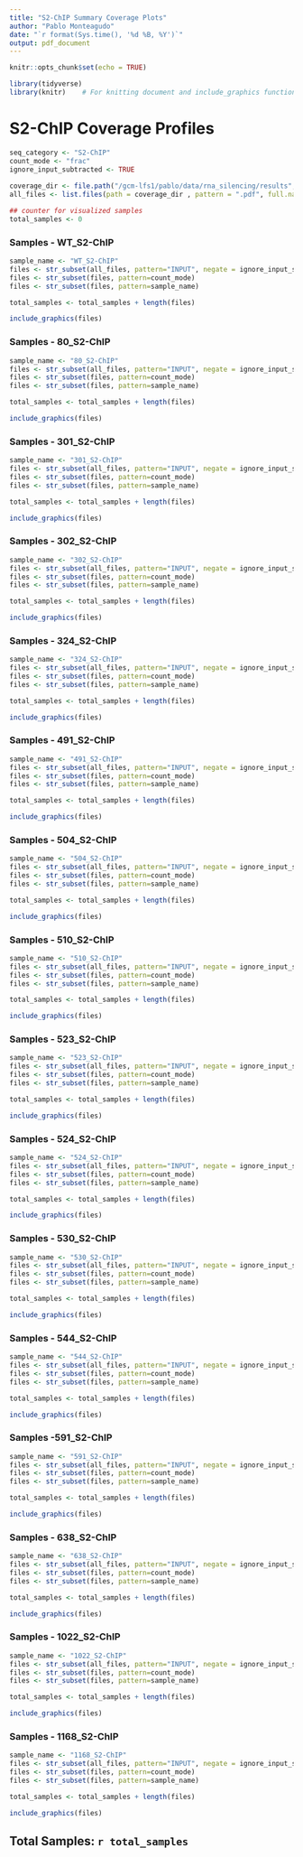 ```yaml
---
title: "S2-ChIP Summary Coverage Plots"
author: "Pablo Monteagudo"
date: "`r format(Sys.time(), '%d %B, %Y')`"
output: pdf_document
---
```


```r
knitr::opts_chunk$set(echo = TRUE)

library(tidyverse)
library(knitr)    # For knitting document and include_graphics function
```

\newpage

# S2-ChIP Coverage Profiles

```r
seq_category <- "S2-ChIP"
count_mode <- "frac"
ignore_input_subtracted <- TRUE
  
coverage_dir <- file.path("/gcm-lfs1/pablo/data/rna_silencing/results", seq_category, "coverage")
all_files <- list.files(path = coverage_dir , pattern = ".pdf", full.names = TRUE, recursive = TRUE)

## counter for visualized samples
total_samples <- 0
```


### Samples - WT_S2-ChIP

```r

sample_name <- "WT_S2-ChIP"
files <- str_subset(all_files, pattern="INPUT", negate = ignore_input_subtracted)
files <- str_subset(files, pattern=count_mode)
files <- str_subset(files, pattern=sample_name)

total_samples <- total_samples + length(files)

include_graphics(files)
```

### Samples - 80_S2-ChIP

```r

sample_name <- "80_S2-ChIP"
files <- str_subset(all_files, pattern="INPUT", negate = ignore_input_subtracted)
files <- str_subset(files, pattern=count_mode)
files <- str_subset(files, pattern=sample_name)

total_samples <- total_samples + length(files)

include_graphics(files)
```


### Samples - 301_S2-ChIP

```r

sample_name <- "301_S2-ChIP"
files <- str_subset(all_files, pattern="INPUT", negate = ignore_input_subtracted)
files <- str_subset(files, pattern=count_mode)
files <- str_subset(files, pattern=sample_name)

total_samples <- total_samples + length(files)

include_graphics(files)
```

### Samples - 302_S2-ChIP

```r

sample_name <- "302_S2-ChIP"
files <- str_subset(all_files, pattern="INPUT", negate = ignore_input_subtracted)
files <- str_subset(files, pattern=count_mode)
files <- str_subset(files, pattern=sample_name)

total_samples <- total_samples + length(files)

include_graphics(files)
```

### Samples - 324_S2-ChIP

```r

sample_name <- "324_S2-ChIP"
files <- str_subset(all_files, pattern="INPUT", negate = ignore_input_subtracted)
files <- str_subset(files, pattern=count_mode)
files <- str_subset(files, pattern=sample_name)

total_samples <- total_samples + length(files)

include_graphics(files)
```

\newpage

### Samples - 491_S2-ChIP

```r

sample_name <- "491_S2-ChIP"
files <- str_subset(all_files, pattern="INPUT", negate = ignore_input_subtracted)
files <- str_subset(files, pattern=count_mode)
files <- str_subset(files, pattern=sample_name)

total_samples <- total_samples + length(files)

include_graphics(files)
```

\newpage

### Samples - 504_S2-ChIP

```r

sample_name <- "504_S2-ChIP"
files <- str_subset(all_files, pattern="INPUT", negate = ignore_input_subtracted)
files <- str_subset(files, pattern=count_mode)
files <- str_subset(files, pattern=sample_name)

total_samples <- total_samples + length(files)

include_graphics(files)
```

### Samples - 510_S2-ChIP

```r

sample_name <- "510_S2-ChIP"
files <- str_subset(all_files, pattern="INPUT", negate = ignore_input_subtracted)
files <- str_subset(files, pattern=count_mode)
files <- str_subset(files, pattern=sample_name)

total_samples <- total_samples + length(files)

include_graphics(files)
```

### Samples - 523_S2-ChIP

```r

sample_name <- "523_S2-ChIP"
files <- str_subset(all_files, pattern="INPUT", negate = ignore_input_subtracted)
files <- str_subset(files, pattern=count_mode)
files <- str_subset(files, pattern=sample_name)

total_samples <- total_samples + length(files)

include_graphics(files)
```

### Samples - 524_S2-ChIP

```r

sample_name <- "524_S2-ChIP"
files <- str_subset(all_files, pattern="INPUT", negate = ignore_input_subtracted)
files <- str_subset(files, pattern=count_mode)
files <- str_subset(files, pattern=sample_name)

total_samples <- total_samples + length(files)

include_graphics(files)
```

### Samples - 530_S2-ChIP

```r

sample_name <- "530_S2-ChIP"
files <- str_subset(all_files, pattern="INPUT", negate = ignore_input_subtracted)
files <- str_subset(files, pattern=count_mode)
files <- str_subset(files, pattern=sample_name)

total_samples <- total_samples + length(files)

include_graphics(files)
```

### Samples - 544_S2-ChIP

```r

sample_name <- "544_S2-ChIP"
files <- str_subset(all_files, pattern="INPUT", negate = ignore_input_subtracted)
files <- str_subset(files, pattern=count_mode)
files <- str_subset(files, pattern=sample_name)

total_samples <- total_samples + length(files)

include_graphics(files)
```

### Samples -591_S2-ChIP

```r

sample_name <- "591_S2-ChIP"
files <- str_subset(all_files, pattern="INPUT", negate = ignore_input_subtracted)
files <- str_subset(files, pattern=count_mode)
files <- str_subset(files, pattern=sample_name)

total_samples <- total_samples + length(files)

include_graphics(files)
```

### Samples - 638_S2-ChIP

```r

sample_name <- "638_S2-ChIP"
files <- str_subset(all_files, pattern="INPUT", negate = ignore_input_subtracted)
files <- str_subset(files, pattern=count_mode)
files <- str_subset(files, pattern=sample_name)

total_samples <- total_samples + length(files)

include_graphics(files)
```


### Samples - 1022_S2-ChIP

```r

sample_name <- "1022_S2-ChIP"
files <- str_subset(all_files, pattern="INPUT", negate = ignore_input_subtracted)
files <- str_subset(files, pattern=count_mode)
files <- str_subset(files, pattern=sample_name)

total_samples <- total_samples + length(files)

include_graphics(files)
```

### Samples - 1168_S2-ChIP

```r

sample_name <- "1168_S2-ChIP"
files <- str_subset(all_files, pattern="INPUT", negate = ignore_input_subtracted)
files <- str_subset(files, pattern=count_mode)
files <- str_subset(files, pattern=sample_name)

total_samples <- total_samples + length(files)

include_graphics(files)
```

## Total Samples: `r total_samples`